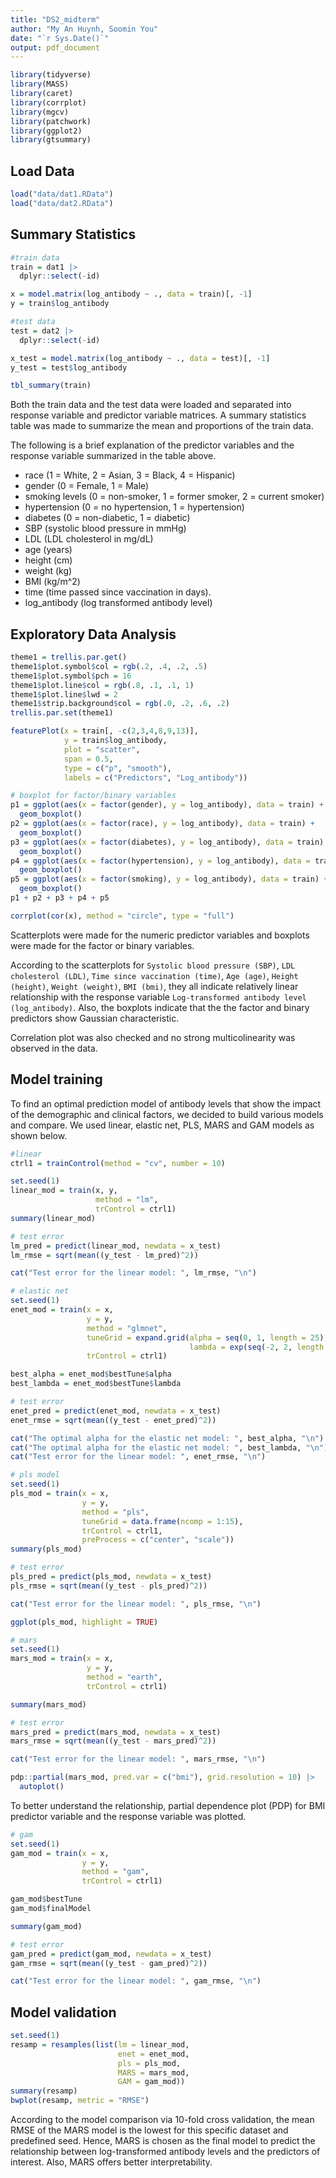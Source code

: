 ```yaml
---
title: "DS2_midterm"
author: "My An Huynh, Soomin You"
date: "`r Sys.Date()`"
output: pdf_document
---
```


```r
library(tidyverse)
library(MASS)
library(caret)
library(corrplot)
library(mgcv)
library(patchwork)
library(ggplot2)
library(gtsummary)
```

## Load Data
```r
load("data/dat1.RData")
load("data/dat2.RData")
```

## Summary Statistics 
```r
#train data 
train = dat1 |>
  dplyr::select(-id)

x = model.matrix(log_antibody ~ ., data = train)[, -1]
y = train$log_antibody

#test data 
test = dat2 |> 
  dplyr::select(-id)

x_test = model.matrix(log_antibody ~ ., data = test)[, -1]
y_test = test$log_antibody

tbl_summary(train)
```

Both the train data and the test data were loaded and separated into response variable and predictor variable matrices. A summary statistics table was made to summarize the mean and proportions of the train data. 

\newpage

The following is a brief explanation of the predictor variables and the response variable summarized in the table above. 

* race (1 = White, 2 = Asian, 3 = Black, 4 = Hispanic)
* gender (0 = Female, 1 = Male)
* smoking levels (0 = non-smoker, 1 = former smoker, 2 = current smoker)
* hypertension (0 = no hypertension, 1 = hypertension)
* diabetes (0 = non-diabetic, 1 = diabetic)
* SBP (systolic blood pressure in mmHg)
* LDL (LDL cholesterol in mg/dL)
* age (years)
* height (cm)
* weight (kg)
* BMI (kg/m^2) 
* time (time passed since vaccination in days). 
* log_antibody (log transformed antibody level) 


## Exploratory Data Analysis 
```r
theme1 = trellis.par.get()
theme1$plot.symbol$col = rgb(.2, .4, .2, .5)
theme1$plot.symbol$pch = 16
theme1$plot.line$col = rgb(.8, .1, .1, 1)
theme1$plot.line$lwd = 2
theme1$strip.background$col = rgb(.0, .2, .6, .2)
trellis.par.set(theme1)

featurePlot(x = train[, -c(2,3,4,8,9,13)], 
            y = train$log_antibody, 
            plot = "scatter", 
            span = 0.5,
            type = c("p", "smooth"), 
            labels = c("Predictors", "Log_antibody"))

# boxplot for factor/binary variables 
p1 = ggplot(aes(x = factor(gender), y = log_antibody), data = train) + 
  geom_boxplot() 
p2 = ggplot(aes(x = factor(race), y = log_antibody), data = train) + 
  geom_boxplot()
p3 = ggplot(aes(x = factor(diabetes), y = log_antibody), data = train) + 
  geom_boxplot()
p4 = ggplot(aes(x = factor(hypertension), y = log_antibody), data = train) + 
  geom_boxplot()
p5 = ggplot(aes(x = factor(smoking), y = log_antibody), data = train) + 
  geom_boxplot()
p1 + p2 + p3 + p4 + p5

corrplot(cor(x), method = "circle", type = "full")
```

Scatterplots were made for the numeric predictor variables and boxplots were made for the factor or binary variables. 

According to the scatterplots for `Systolic blood pressure (SBP)`, `LDL cholesterol (LDL)`, `Time since vaccination (time)`,  `Age (age)`, `Height (height)`, `Weight (weight)`, `BMI (bmi)`, they all indicate relatively linear relationship with the response variable `Log-transformed antibody level (log_antibody)`. Also, the boxplots indicate that the the factor and binary predictors show Gaussian characteristic. 

Correlation plot was also checked and no strong multicolinearity was observed in the data. 


## Model training 
To find an optimal prediction model of antibody levels that show the impact of the demographic and clinical factors, we decided to build various models and compare. We used linear, elastic net, PLS, MARS and GAM models as shown below. 

```r
#linear
ctrl1 = trainControl(method = "cv", number = 10)

set.seed(1)
linear_mod = train(x, y,
                   method = "lm", 
                   trControl = ctrl1)
summary(linear_mod)

# test error 
lm_pred = predict(linear_mod, newdata = x_test)
lm_rmse = sqrt(mean((y_test - lm_pred)^2))

cat("Test error for the linear model: ", lm_rmse, "\n")
```


```r
# elastic net 
set.seed(1)
enet_mod = train(x = x, 
                 y = y, 
                 method = "glmnet", 
                 tuneGrid = expand.grid(alpha = seq(0, 1, length = 25), 
                                        lambda = exp(seq(-2, 2, length = 100))),
                 trControl = ctrl1)

best_alpha = enet_mod$bestTune$alpha
best_lambda = enet_mod$bestTune$lambda

# test error 
enet_pred = predict(enet_mod, newdata = x_test)
enet_rmse = sqrt(mean((y_test - enet_pred)^2))

cat("The optimal alpha for the elastic net model: ", best_alpha, "\n")
cat("The optimal alpha for the elastic net model: ", best_lambda, "\n")
cat("Test error for the linear model: ", enet_rmse, "\n")
```


```r
# pls model
set.seed(1)
pls_mod = train(x = x,
                y = y, 
                method = "pls", 
                tuneGrid = data.frame(ncomp = 1:15), 
                trControl = ctrl1, 
                preProcess = c("center", "scale"))
summary(pls_mod)

# test error 
pls_pred = predict(pls_mod, newdata = x_test)
pls_rmse = sqrt(mean((y_test - pls_pred)^2))

cat("Test error for the linear model: ", pls_rmse, "\n")

ggplot(pls_mod, highlight = TRUE)
```

```r
# mars
set.seed(1)
mars_mod = train(x = x, 
                 y = y, 
                 method = "earth", 
                 trControl = ctrl1)

summary(mars_mod)

# test error 
mars_pred = predict(mars_mod, newdata = x_test)
mars_rmse = sqrt(mean((y_test - mars_pred)^2))

cat("Test error for the linear model: ", mars_rmse, "\n")

pdp::partial(mars_mod, pred.var = c("bmi"), grid.resolution = 10) |>
  autoplot()
```

To better understand the relationship, partial dependence plot (PDP) for BMI predictor variable and the response variable was plotted. 

```r
# gam  
set.seed(1)
gam_mod = train(x = x, 
                y = y, 
                method = "gam", 
                trControl = ctrl1)

gam_mod$bestTune
gam_mod$finalModel

summary(gam_mod)

# test error 
gam_pred = predict(gam_mod, newdata = x_test)
gam_rmse = sqrt(mean((y_test - gam_pred)^2))

cat("Test error for the linear model: ", gam_rmse, "\n")
```


## Model validation 

```r
set.seed(1)
resamp = resamples(list(lm = linear_mod, 
                        enet = enet_mod, 
                        pls = pls_mod,                         
                        MARS = mars_mod, 
                        GAM = gam_mod))
summary(resamp)
bwplot(resamp, metric = "RMSE")
```

According to the model comparison via 10-fold cross validation, the mean RMSE of the MARS model is the lowest for this specific dataset and predefined seed. Hence, MARS is chosen as the final model to predict the relationship between log-transformed antibody levels and the predictors of interest. Also, MARS offers better interpretability. 


